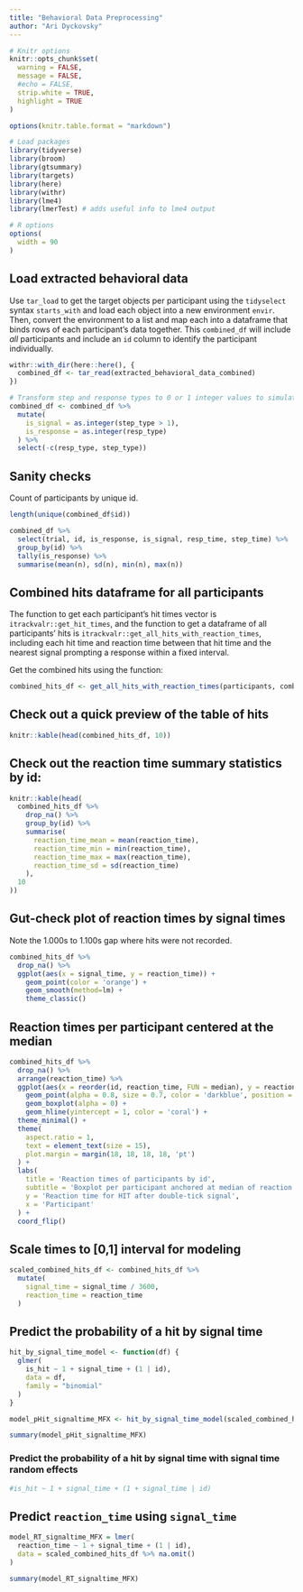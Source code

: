 ```yaml
---
title: "Behavioral Data Preprocessing"
author: "Ari Dyckovsky"
---
```


```r
# Knitr options
knitr::opts_chunk$set(
  warning = FALSE,
  message = FALSE,
  #echo = FALSE,
  strip.white = TRUE,
  highlight = TRUE
)

options(knitr.table.format = "markdown")

# Load packages
library(tidyverse)
library(broom)
library(gtsummary)
library(targets)
library(here)
library(withr)
library(lme4)
library(lmerTest) # adds useful info to lme4 output

# R options
options(
  width = 90
)
```


## Load extracted behavioral data 

Use `tar_load` to get the target objects per participant using the `tidyselect` syntax `starts_with` and load each object into a new environment `envir`. Then, convert the environment to a list and map each into a dataframe that binds rows of each participant's data together. This `combined_df` will include _all_ participants and include an `id` column to identify the participant individually.

```r
withr::with_dir(here::here(), {
  combined_df <- tar_read(extracted_behavioral_data_combined)
})

# Transform step and response types to 0 or 1 integer values to simulate boolean behavior.
combined_df <- combined_df %>%
  mutate(
    is_signal = as.integer(step_type > 1),
    is_response = as.integer(resp_type)
  ) %>%
  select(-c(resp_type, step_type))
```

## Sanity checks

Count of participants by unique id.

```r
length(unique(combined_df$id))
```

```r
combined_df %>%
  select(trial, id, is_response, is_signal, resp_time, step_time) %>%
  group_by(id) %>%
  tally(is_response) %>%
  summarise(mean(n), sd(n), min(n), max(n))
```

## Combined hits dataframe for all participants

The function to get each participant's hit times vector is `itrackvalr::get_hit_times`, and the function to get a dataframe of all participants' hits is `itrackvalr::get_all_hits_with_reaction_times`, including each hit time and reaction time between that hit time and the nearest signal prompting a response within a fixed interval.

Get the combined hits using the function:

```r
combined_hits_df <- get_all_hits_with_reaction_times(participants, combined_df)
```

## Check out a quick preview of the table of hits

```r
knitr::kable(head(combined_hits_df, 10))
```

## Check out the reaction time summary statistics by id:

```r
knitr::kable(head(
  combined_hits_df %>%
    drop_na() %>%
    group_by(id) %>%
    summarise(
      reaction_time_mean = mean(reaction_time),
      reaction_time_min = min(reaction_time),
      reaction_time_max = max(reaction_time),
      reaction_time_sd = sd(reaction_time)
    ),
  10
))
```

## Gut-check plot of reaction times by signal times

Note the 1.000s to 1.100s gap where hits were not recorded.

```r
combined_hits_df %>%
  drop_na() %>%
  ggplot(aes(x = signal_time, y = reaction_time)) +
    geom_point(color = 'orange') +
    geom_smooth(method=lm) +
    theme_classic()
```

## Reaction times per participant centered at the median

```r
combined_hits_df %>%
  drop_na() %>%
  arrange(reaction_time) %>%
  ggplot(aes(x = reorder(id, reaction_time, FUN = median), y = reaction_time)) +
    geom_point(alpha = 0.8, size = 0.7, color = 'darkblue', position = 'jitter') +
    geom_boxplot(alpha = 0) +
    geom_hline(yintercept = 1, color = 'coral') +
  theme_minimal() +
  theme(
    aspect.ratio = 1,
    text = element_text(size = 15),
    plot.margin = margin(18, 18, 18, 18, 'pt')
  ) +
  labs(
    title = 'Reaction times of participants by id',
    subtitle = 'Boxplot per participant anchored at median of reaction time',
    y = 'Reaction time for HIT after double-tick signal',
    x = 'Participant'
  ) +
  coord_flip()
```

## Scale times to [0,1] interval for modeling

```r
scaled_combined_hits_df <- combined_hits_df %>%
  mutate(
    signal_time = signal_time / 3600,
    reaction_time = reaction_time
  )
```

## Predict the probability of a hit by signal time

```r
hit_by_signal_time_model <- function(df) {
  glmer(
    is_hit ~ 1 + signal_time + (1 | id),
    data = df,
    family = "binomial"
  )
}

model_pHit_signaltime_MFX <- hit_by_signal_time_model(scaled_combined_hits_df)

summary(model_pHit_signaltime_MFX)
```

### Predict the probability of a hit by signal time with signal time random effects

```r
#is_hit ~ 1 + signal_time + (1 + signal_time | id)
```

## Predict `reaction_time` using `signal_time`

```r
model_RT_signaltime_MFX = lmer(
  reaction_time ~ 1 + signal_time + (1 | id),
  data = scaled_combined_hits_df %>% na.omit()
)

summary(model_RT_signaltime_MFX)
```
